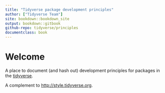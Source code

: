 ```yaml
--- 
title: "Tidyverse package development principles"
author: ["Tidyverse Team"]
site: bookdown::bookdown_site
output: bookdown::gitbook
github-repo: tidyverse/principles
documentclass: book
---
```


# Welcome {-}

A place to document (and hash out) development principles for packages in the [tidyverse](http://tidyverse.org).

A complement to <http://style.tidyverse.org>.